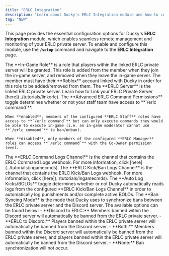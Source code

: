 ```yaml
---
title: "ERLC Integration"
description: "Learn about Ducky's ERLC Integration module and how to configure it."
tag: "NEW"
---
```


This page provides the essential configuration options for Ducky's **ERLC Integration** module, which enables seamless remote management and monitoring of your ERLC private server. To enable and configure this module, use the **`/setup`** command and navigate to the **ERLC Integration** page.

<Steps>
  <Step title="In-Game Role" titleSize="h2">
    The **In-Game Role** is a role that players within the linked ERLC private server will be granted. This role is added from the member when they join the in-game server, and removed when they leave the in-game server.
    <Warning>
      The member must have their **Roblox** account linked with Ducky in order for this role to be added/removed from them.
    </Warning>
  </Step>
  <Step title="ERLC Server" titleSize="h2">
    The **ERLC Server** is the linked ERLC private server. Learn how to Link your ERLC Private Server [here](../tutorials/linkerlc).
  </Step>
  <Step title="Advanced ERLC Command Permissions" titleSize="h2">
    The **Advanced ERLC Command Permissions** toggle determines whether or not your staff team have access to **`/erlc command`**. 
    
    When **enabled**, members of the configured **ERLC Staff** roles have access to **`/erlc command`** but can only execute commands they would be able to execute in-game (i.e. an in-game moderator cannot use **`/erlc command`** to ban/unban).
    
    When **disabled**, only members of the configured **ERLC Manager** roles can access **`/erlc command`** with the Co-Owner permission level.
  </Step>
  <Step title="ERLC Command Logs Channel" titleSize="h2">
    The **ERLC Command Logs Channel** is the channel that contains the ERLC Command Logs webhook. For more information, click [here](../tutorials/ingamecmds).
  </Step>
  <Step title="ERLC Kick/Ban Logs Channel" titleSize="h2">
    The **ERLC Kick/Ban Logs Channel** is the channel that contains the ERLC Kick/Ban Logs webhook. For more information, click [here](../tutorials/ingamecmds).
  </Step>
  <Step title="Auto Log Kicks/BOLOs" titleSize="h2">
    The **Auto Log Kicks/BOLOs** toggle determines whether or not Ducky automatically reads logs from the configured **ERLC Kick/Ban Logs Channel** in order to automatically log punishments and/or complete active BOLOs.
  </Step>
  <Step title="Ban Syncing Mode" titleSize="h2">
    The **Ban Syncing Mode** is the mode that Ducky uses to synchronize bans between the ERLC private server and the Discord server. The available options can be found below:
    - **Discord to ERLC:** Members banned within the Discord server will automatically be banned from the ERLC private server.
    - **ERLC to Discord:** Players banned within the ERLC private server will automatically be banned from the Discord server.
    - **Both:** Members banned within the Discord server will automatically be banned from the ERLC private server, and players banned within the ERLC private server will automatically be banned from the Discord server.
    - **None:** Ban synchronization will not occur.
  </Step>
</Steps>